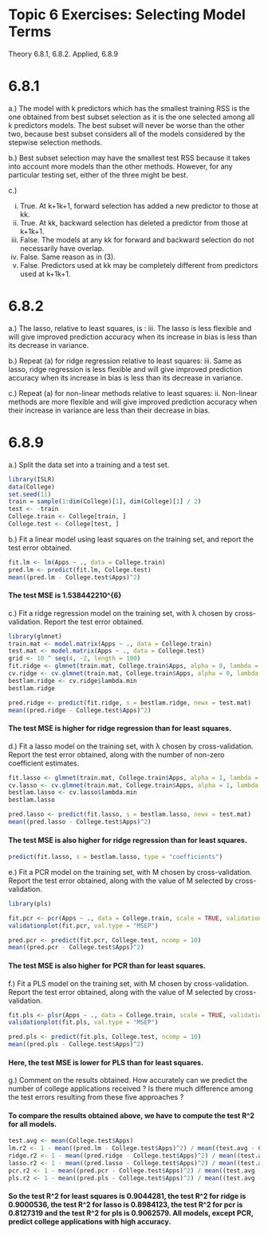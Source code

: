 # Topic 6 Exercises: Selecting Model Terms

Theory 6.8.1, 6.8.2.
Applied, 6.8.9

# 6.8.1

a.) The model with k predictors which has the smallest training RSS is the one obtained from best subset selection as it is the one selected among all k predictors models. The best subset will never be worse than the other two, because best subset considers all of the models considered by the stepwise selection methods.

b.) Best subset selection may have the smallest test RSS because it takes into account more models than the other methods. However, for any particular testing set, either of the three might be best.

c.) 

i. True. At k+1k+1, forward selection has added a new predictor to those at kk.
ii. True. At kk, backward selection has deleted a predictor from those at k+1k+1.
iii. False. The models at any kk for forward and backward selection do not necessarily have overlap.
iv. False. Same reason as in (3).
v. False. Predictors used at kk may be completely different from predictors used at k+1k+1.

# 6.8.2
a.) The lasso, relative to least squares, is :
iii. The lasso is less flexible and will give improved prediction accuracy when its increase in bias is less than its decrease in variance.

b.) Repeat (a) for ridge regression relative to least squares:
iii. Same as lasso, ridge regression is less flexible and will give improved prediction accuracy when its increase in bias is less than its decrease in variance.

c.) Repeat (a) for non-linear methods relative to least squares:
ii. Non-linear methods are more flexible and will give improved prediction accuracy when their increase in variance are less than their decrease in bias.

# 6.8.9

a.) Split the data set into a training and a test set.
```r
library(ISLR)
data(College)
set.seed(11)
train = sample(1:dim(College)[1], dim(College)[1] / 2)
test <- -train
College.train <- College[train, ]
College.test <- College[test, ]
```

b.) Fit a linear model using least squares on the training set, and report the test error obtained.
```r
fit.lm <- lm(Apps ~ ., data = College.train)
pred.lm <- predict(fit.lm, College.test)
mean((pred.lm - College.test$Apps)^2)
```

#### The test MSE is 1.538442210^{6}

c.) Fit a ridge regression model on the training set, with λ chosen by cross-validation. Report the test error obtained.
```r
library(glmnet)
train.mat <- model.matrix(Apps ~ ., data = College.train)
test.mat <- model.matrix(Apps ~ ., data = College.test)
grid <- 10 ^ seq(4, -2, length = 100)
fit.ridge <- glmnet(train.mat, College.train$Apps, alpha = 0, lambda = grid, thresh = 1e-12)
cv.ridge <- cv.glmnet(train.mat, College.train$Apps, alpha = 0, lambda = grid, thresh = 1e-12)
bestlam.ridge <- cv.ridge$lambda.min
bestlam.ridge
```
```r
pred.ridge <- predict(fit.ridge, s = bestlam.ridge, newx = test.mat)
mean((pred.ridge - College.test$Apps)^2)
```

#### The test MSE is higher for ridge regression than for least squares.

d.) Fit a lasso model on the training set, with λ chosen by cross-validation. Report the test error obtained, along with the number of non-zero coefficient estimates.
```r
fit.lasso <- glmnet(train.mat, College.train$Apps, alpha = 1, lambda = grid, thresh = 1e-12)
cv.lasso <- cv.glmnet(train.mat, College.train$Apps, alpha = 1, lambda = grid, thresh = 1e-12)
bestlam.lasso <- cv.lasso$lambda.min
bestlam.lasso
```
```r
pred.lasso <- predict(fit.lasso, s = bestlam.lasso, newx = test.mat)
mean((pred.lasso - College.test$Apps)^2)
```

#### The test MSE is also higher for ridge regression than for least squares.

```r
predict(fit.lasso, s = bestlam.lasso, type = "coefficients")
```


e.) Fit a PCR model on the training set, with M chosen by cross-validation. Report the test error obtained, along with the value of M selected by cross-validation.
```r
library(pls)
```
```r
fit.pcr <- pcr(Apps ~ ., data = College.train, scale = TRUE, validation = "CV")
validationplot(fit.pcr, val.type = "MSEP")
```
```r
pred.pcr <- predict(fit.pcr, College.test, ncomp = 10)
mean((pred.pcr - College.test$Apps)^2)
```

#### The test MSE is also higher for PCR than for least squares.

f.) Fit a PLS model on the training set, with M chosen by cross-validation. Report the test error obtained, along with the value of M selected by cross-validation.
```r
fit.pls <- plsr(Apps ~ ., data = College.train, scale = TRUE, validation = "CV")
validationplot(fit.pls, val.type = "MSEP")
```

```r
pred.pls <- predict(fit.pls, College.test, ncomp = 10)
mean((pred.pls - College.test$Apps)^2)
```

#### Here, the test MSE is lower for PLS than for least squares.

g.) Comment on the results obtained. How accurately can we predict the number of college applications received ? Is there much difference among the test errors resulting from these five approaches ?

#### To compare the results obtained above, we have to compute the test R^2 for all models.

```r
test.avg <- mean(College.test$Apps)
lm.r2 <- 1 - mean((pred.lm - College.test$Apps)^2) / mean((test.avg - College.test$Apps)^2)
ridge.r2 <- 1 - mean((pred.ridge - College.test$Apps)^2) / mean((test.avg - College.test$Apps)^2)
lasso.r2 <- 1 - mean((pred.lasso - College.test$Apps)^2) / mean((test.avg - College.test$Apps)^2)
pcr.r2 <- 1 - mean((pred.pcr - College.test$Apps)^2) / mean((test.avg - College.test$Apps)^2)
pls.r2 <- 1 - mean((pred.pls - College.test$Apps)^2) / mean((test.avg - College.test$Apps)^2)
```

#### So the test R^2 for least squares is 0.9044281, the test R^2 for ridge is 0.9000536, the test R^2 for lasso is 0.8984123, the test R^2 for pcr is 0.8127319 and the test R^2 for pls is 0.9062579. All models, except PCR, predict college applications with high accuracy.